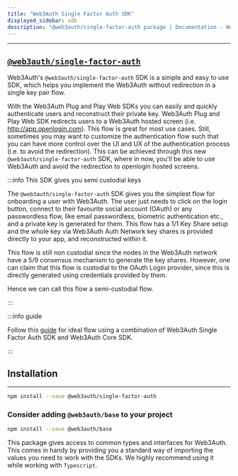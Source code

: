 ```yaml
---
title: "Web3Auth Single Factor Auth SDK"
displayed_sidebar: sdk
description: "@web3auth/single-factor-auth package | Documentation - Web3Auth"
---
```


---

## [`@web3auth/single-factor-auth`](https://npmjs.com/package/@web3auth/single-factor-auth)

Web3Auth's `@web3auth/single-factor-auth` SDK is a simple and easy to use SDK, which helps you implement the Web3Auth without redirection in a single
key pair flow.

With the Web3Auth Plug and Play Web SDKs you can easily and quickly authenticate users and reconstruct their private key. Web3Auth Plug and Play Web
SDK redirects users to a Web3Auth hosted screen (i.e. http://app.openlogin.com). This flow is great for most use cases. Still, sometimes you may want
to customize the authentication flow such that you can have more control over the UI and UX of the authentication process (i.e. to avoid the
redirection). This can be achieved through this new `@web3auth/single-factor-auth` SDK, where in now, you'll be able to use Web3Auth and avoid the
redirection to openlogin hosted screens.

:::info This SDK gives you semi custodial keys

The `@web3auth/single-factor-auth` SDK gives you the simplest flow for onboarding a user with Web3Auth. The user just needs to click on the login
button, connect to their favourite social account (OAuth) or any passwordless flow, like email passwordless, biometric authentication etc., and a
private key is generated for them. This flow has a 1/1 Key Share setup and the whole key via Web3Auth Auth Network key shares is provided directly to
your app, and reconstructed within it.

This flow is still non custodial since the nodes in the Web3Auth network have a 5/9 consensus mechanism to generate the key shares. However, one can
claim that this flow is custodial to the OAuth Login provider, since this is directly generated using credentials provided by them.

Hence we can call this flow a semi-custodial flow.

:::

:::info guide

Follow this [guide](/guides/single-factor-auth) for ideal flow using a combination of Web3Auth Single Factor Auth SDK and Web3Auth Core SDK.

:::

## Installation

---

```bash npm2yarn
npm install --save @web3auth/single-factor-auth
```

### Consider adding `@web3auth/base` to your project

```bash npm2yarn
npm install --save @web3auth/base
```

This package gives access to common types and interfaces for Web3Auth. This comes in handy by providing you a standard way of importing the values you
need to work with the SDKs. We highly recommend using it while working with `Typescript`.
